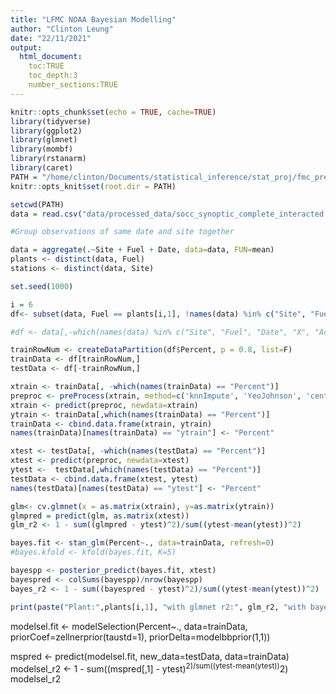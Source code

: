 ```yaml
---
title: "LFMC NOAA Bayesian Modelling"
author: "Clinton Leung"
date: "22/11/2021"
output: 
  html_document:
    toc:TRUE
    toc_depth:3
    number_sections:TRUE
---
```


```r
knitr::opts_chunk$set(echo = TRUE, cache=TRUE)
library(tidyverse)
library(ggplot2)
library(glmnet)
library(mombf)
library(rstanarm)
library(caret)
PATH = "/home/clinton/Documents/statistical_inference/stat_proj/fmc_prediction/code"
knitr::opts_knit$set(root.dir = PATH)
```

```r
setcwd(PATH)
data = read.csv("data/processed_data/socc_synoptic_complete_interacted.csv")

```

```r
#Group observations of same date and site together

data = aggregate(.~Site + Fuel + Date, data=data, FUN=mean)
plants <- distinct(data, Fuel)
stations <- distinct(data, Site)

set.seed(1000)
```

```r
i = 6
df<- subset(data, Fuel == plants[i,1], !names(data) %in% c("Site", "Fuel", "Date", "X", "AccSpeciesID", "nearest_stid", "Group"))

#df <- data[,-which(names(data) %in% c("Site", "Fuel", "Date", "X", "AccSpeciesID", "nearest_stid", "Group"))]

trainRowNum <- createDataPartition(df$Percent, p = 0.8, list=F)
trainData <- df[trainRowNum,]
testData <- df[-trainRowNum,]

xtrain <- trainData[, -which(names(trainData) == "Percent")]
preproc <- preProcess(xtrain, method=c('knnImpute', 'YeoJohnson', 'center', 'scale'))
xtrain <- predict(preproc, newdata=xtrain)
ytrain <- trainData[,which(names(trainData) == "Percent")]
trainData <- cbind.data.frame(xtrain, ytrain)
names(trainData)[names(trainData) == "ytrain"] <- "Percent"

xtest <- testData[, -which(names(testData) == "Percent")]
xtest <- predict(preproc, newdata=xtest)
ytest <-  testData[,which(names(testData) == "Percent")]
testData <- cbind.data.frame(xtest, ytest)
names(testData)[names(testData) == "ytest"] <- "Percent"

```

```r
glm<- cv.glmnet(x = as.matrix(xtrain), y=as.matrix(ytrain))
glmpred = predict(glm, as.matrix(xtest))
glm_r2 <- 1 - sum((glmpred - ytest)^2)/sum((ytest-mean(ytest))^2)

bayes.fit <- stan_glm(Percent~., data=trainData, refresh=0)
#bayes.kfold <- kfold(bayes.fit, K=5)

bayespp <- posterior_predict(bayes.fit, xtest)
bayespred <- colSums(bayespp)/nrow(bayespp)
bayes_r2 <- 1 - sum((bayespred - ytest)^2)/sum((ytest-mean(ytest))^2)

print(paste("Plant:",plants[i,1], "with glmnet r2:", glm_r2, "with bayes r2:",bayes_r2, sep=" "))
```

modelsel.fit <- modelSelection(Percent~., data=trainData, priorCoef=zellnerprior(taustd=1), priorDelta=modelbbprior(1,1))

mspred <- predict(modelsel.fit, new_data=testData, data=trainData)
modelsel_r2 <- 1 - sum((mspred[,1] - ytest)^2)/sum((ytest-mean(ytest))^2)
modelsel_r2
